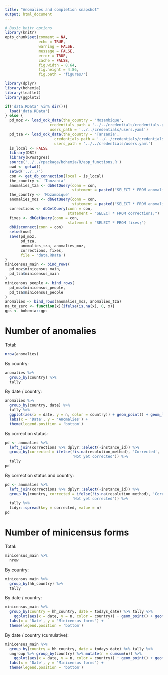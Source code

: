 ```yaml
---
title: "Anomalies and completion snapshot"
output: html_document
---
```


```r
# Basic knitr options
library(knitr)
opts_chunk$set(comment = NA, 
               echo = TRUE, 
               warning = FALSE, 
               message = FALSE, 
               error = TRUE, 
               cache = FALSE,
               fig.width = 8.64,
               fig.height = 4.86,
               fig.path = 'figures/')
```

```r
library(dplyr)
library(bohemia)
library(leaflet)
library(ggplot2)
```

```r
if('data.RData' %in% dir()){
  load('data.RData')
} else {
  pd_moz <- load_odk_data(the_country = 'Mozambique',
                    credentials_path = '../../credentials/credentials.yaml',
                    users_path = '../../credentials/users.yaml')
  pd_tza <- load_odk_data(the_country = 'Tanzania',
                      credentials_path = '../../credentials/credentials.yaml',
                      users_path = '../../credentials/users.yaml')
  is_local <- FALSE
  library(DBI)
  library(RPostgres)
  source('../../rpackage/bohemia/R/app_functions.R')
  owd <- getwd()
  setwd('../../')
  con <- get_db_connection(local = is_local)
  the_country <- 'Tanzania'
  anomalies_tza <- dbGetQuery(conn = con,
                              statement = paste0("SELECT * FROM anomalies WHERE country = '", the_country, "'"))
  the_country <- 'Mozambique'
  anomalies_moz <- dbGetQuery(conn = con,
                              statement = paste0("SELECT * FROM anomalies WHERE country = '", the_country, "'"))
  corrections <- dbGetQuery(conn = con,
                            statement = "SELECT * FROM corrections;")
  fixes <- dbGetQuery(conn = con,
                            statement = "SELECT * FROM fixes;")
  dbDisconnect(conn = con)
  setwd(owd)
  save(pd_moz,
       pd_tza,
       anomalies_tza, anomalies_moz,
       corrections, fixes,
       file = 'data.RData')
}
minicensus_main <- bind_rows(
  pd_moz$minicensus_main,
  pd_tza$minicensus_main
)
minicensus_people <- bind_rows(
  pd_moz$minicensus_people,
  pd_tza$minicensus_people
)
anomalies <- bind_rows(anomalies_moz, anomalies_tza)
na_to_zero <- function(x){ifelse(is.na(x), 0, x)}
gps <- bohemia::gps
```

# Number of anomalies

Total: 

```r
nrow(anomalies)
```

By country:

```r
anomalies %>%
  group_by(country) %>%
  tally
```

By date / country:

```r
anomalies %>%
  group_by(country, date) %>%
  tally %>%
  ggplot(aes(x = date, y = n, color = country)) + geom_point() + geom_line() +
  labs(x = 'Date', y = 'Anomalies') +
  theme(legend.position = 'bottom')
```

By correction status: 

```r
pd <- anomalies %>%
  left_join(corrections %>% dplyr::select(-instance_id)) %>%
  group_by(corrected = ifelse(!is.na(resolution_method), 'Corrected',
                              'Not yet corrected')) %>%
  tally
pd
```

By correction status and country: 

```r
pd <- anomalies %>%
  left_join(corrections %>% dplyr::select(-instance_id)) %>%
  group_by(country, corrected = ifelse(!is.na(resolution_method), 'Corrected',
                              'Not yet corrected')) %>%
  tally %>%
  tidyr::spread(key = corrected, value = n)
pd
```


# Number of minicensus forms 

Total:

```r
minicensus_main %>%
  nrow
```

By country:

```r
minicensus_main %>%
  group_by(hh_country) %>%
  tally
```

By date / country:

```r
minicensus_main %>%
  group_by(country = hh_country, date = todays_date) %>% tally %>%
    ggplot(aes(x = date, y = n, color = country)) + geom_point() + geom_line() +
  labs(x = 'Date', y = 'Minicensus forms') +
  theme(legend.position = 'bottom')
```


By date / country (cumulative):

```r
minicensus_main %>%
  group_by(country = hh_country, date = todays_date) %>% tally %>%
  ungroup %>% group_by(country) %>% mutate(n = cumsum(n)) %>%
    ggplot(aes(x = date, y = n, color = country)) + geom_point() + geom_line() +
  labs(x = 'Date', y = 'Minicensus forms') +
  theme(legend.position = 'bottom')
```

